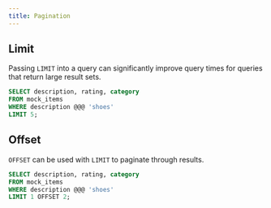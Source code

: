 ```yaml
---
title: Pagination
---
```


## Limit

Passing `LIMIT` into a query can significantly improve query times for queries that return large result sets.

```sql
SELECT description, rating, category
FROM mock_items
WHERE description @@@ 'shoes'
LIMIT 5;
```

## Offset

`OFFSET` can be used with `LIMIT` to paginate through results.

```sql
SELECT description, rating, category
FROM mock_items
WHERE description @@@ 'shoes'
LIMIT 1 OFFSET 2;
```
